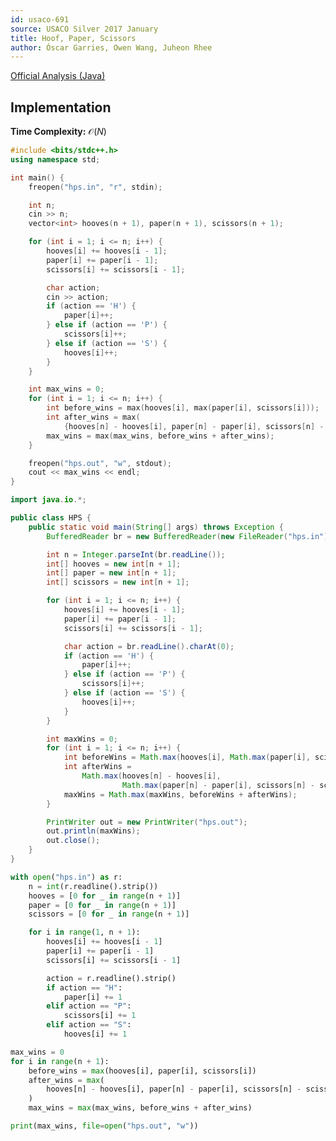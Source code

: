 ```yaml
---
id: usaco-691
source: USACO Silver 2017 January
title: Hoof, Paper, Scissors
author: Óscar Garries, Owen Wang, Juheon Rhee
---
```


[Official Analysis (Java)](http://www.usaco.org/current/data/sol_hps_silver_jan17.html)

<LanguageSection>
<CPPSection>

## Implementation

**Time Complexity:** $\mathcal{O}(N)$

```cpp
#include <bits/stdc++.h>
using namespace std;

int main() {
	freopen("hps.in", "r", stdin);

	int n;
	cin >> n;
	vector<int> hooves(n + 1), paper(n + 1), scissors(n + 1);

	for (int i = 1; i <= n; i++) {
		hooves[i] += hooves[i - 1];
		paper[i] += paper[i - 1];
		scissors[i] += scissors[i - 1];

		char action;
		cin >> action;
		if (action == 'H') {
			paper[i]++;
		} else if (action == 'P') {
			scissors[i]++;
		} else if (action == 'S') {
			hooves[i]++;
		}
	}

	int max_wins = 0;
	for (int i = 1; i <= n; i++) {
		int before_wins = max(hooves[i], max(paper[i], scissors[i]));
		int after_wins = max(
		    {hooves[n] - hooves[i], paper[n] - paper[i], scissors[n] - scissors[i]});
		max_wins = max(max_wins, before_wins + after_wins);
	}

	freopen("hps.out", "w", stdout);
	cout << max_wins << endl;
}
```

</CPPSection>
<JavaSection>

```java
import java.io.*;

public class HPS {
	public static void main(String[] args) throws Exception {
		BufferedReader br = new BufferedReader(new FileReader("hps.in"));

		int n = Integer.parseInt(br.readLine());
		int[] hooves = new int[n + 1];
		int[] paper = new int[n + 1];
		int[] scissors = new int[n + 1];

		for (int i = 1; i <= n; i++) {
			hooves[i] += hooves[i - 1];
			paper[i] += paper[i - 1];
			scissors[i] += scissors[i - 1];

			char action = br.readLine().charAt(0);
			if (action == 'H') {
				paper[i]++;
			} else if (action == 'P') {
				scissors[i]++;
			} else if (action == 'S') {
				hooves[i]++;
			}
		}

		int maxWins = 0;
		for (int i = 1; i <= n; i++) {
			int beforeWins = Math.max(hooves[i], Math.max(paper[i], scissors[i]));
			int afterWins =
			    Math.max(hooves[n] - hooves[i],
			             Math.max(paper[n] - paper[i], scissors[n] - scissors[i]));
			maxWins = Math.max(maxWins, beforeWins + afterWins);
		}

		PrintWriter out = new PrintWriter("hps.out");
		out.println(maxWins);
		out.close();
	}
}
```

</JavaSection>

<PySection>

```py
with open("hps.in") as r:
	n = int(r.readline().strip())
	hooves = [0 for _ in range(n + 1)]
	paper = [0 for _ in range(n + 1)]
	scissors = [0 for _ in range(n + 1)]

	for i in range(1, n + 1):
		hooves[i] += hooves[i - 1]
		paper[i] += paper[i - 1]
		scissors[i] += scissors[i - 1]

		action = r.readline().strip()
		if action == "H":
			paper[i] += 1
		elif action == "P":
			scissors[i] += 1
		elif action == "S":
			hooves[i] += 1

max_wins = 0
for i in range(n + 1):
	before_wins = max(hooves[i], paper[i], scissors[i])
	after_wins = max(
		hooves[n] - hooves[i], paper[n] - paper[i], scissors[n] - scissors[i]
	)
	max_wins = max(max_wins, before_wins + after_wins)

print(max_wins, file=open("hps.out", "w"))
```

</PySection>
</LanguageSection>